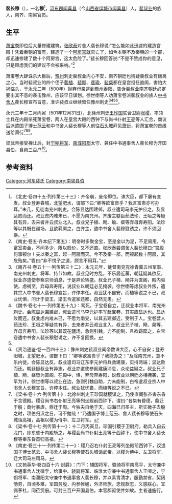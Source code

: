 '''裴长穆'''（{{bd|？||？||}}），一名'''穆'''<ref name=autogenerated1>《北史·卷四十五·列传第三十三》：齐帝崩，废帝即位。诛大臣，都下屡有变发。叔业登寿春城，北望肥水，谓部下曰:“卿等欲富贵乎？我言富贵亦可办耳。”未几，见徙南兖州刺史。会陈显达围建邺，叔业遣司马李元护应之，及显达败而还。叔业虑内难未已，不愿为南兖州。齐废主嬖臣茹法珍、王咺之等疑其有异，去来者并云叔业北入。叔业兄子植、飏、瑜、粲等弃母奔寿阳。法珍等以其既在疆场，且欲羁縻之，白齐主，遣中书舍人裴穆慰诱之，许不须回换。</ref>，[[河东郡_(中国)|河东郡]][[闻喜县|闻喜县]]（今[[山西省|山西省]][[运城市|运城市]][[闻喜县|闻喜县]]）人，[[裴叔业|裴叔业]]的族人，南齐、南梁官员。

==生平==
[[萧宝卷|萧宝卷]]即位后大量修建建筑，[[张欣泰|张欣泰]]对舍人裴长穆说:“怎么能如此迅速的建造宫殿！凭着秦朝的富有，建造了一个[[阿房宫|阿房宫]]就灭亡了，如今本朝不及秦朝的一个郡，却迅速修建了数十个阿房宫，这太危险了。”裴长穆回答说:“不是不赞成你的意见，只是顾虑我们的建议不会被采纳。”<ref>《南史·卷五·齐本纪下第五》：明帝时多聚金宝，至是金以为泥，不足周用，令富室卖金，不问多少，限以贱价，又不还直。张欣泰尝谓舍人裴长穆曰:“宫殿何事顿尔！夫以秦之富，起一阿房而灭。今不及秦一郡，而顿起数十阿房，其危殆矣。”答曰:“非不悦子之道，顾言不用耳。”</ref>

萧宝卷大肆诛杀大臣后，[[豫州|豫州]]刺史裴叔业内心不安，南齐朝廷也猜疑裴叔业有叛离之心。当时裴叔业的四个侄子[[裴植|裴植]]、[[裴飏|裴飏]]、[[裴瑜|裴瑜]]、[[裴粲|裴粲]]都在皇宫担任直阁，害怕大祸临头，于[[永元_(南齐)|永元]]二年（500年）抛弃母亲逃到豫州寿阳，告诉裴叔业南齐朝廷必定要出其不意的袭击豫州，应该早日谋划。徐世檦等人劝萧宝卷派裴叔业的族人[[中书舍人|中书舍人]]裴长穆宣布旨意，准许裴叔业继续留任豫州刺史<ref>《南齐书·卷五十一·列传第三十二》：永元元年，徙督南兖兖徐青冀五州军事、南兖州刺史，将军、持节如故。叔业见时方乱，不乐居近蕃，朝廷疑其欲反，叔业亦遣使参察京师消息，于是异论转盛。叔业兄子植、飏并为直阁，殿内驱使。虑祸至，弃母奔寿阳，说叔业以朝廷必见掩袭。徐世檦等虑叔业外叛，遣其宗人中书舍人裴长穆宣旨，许停本任。叔业犹不自安，而植等说之不已，叔业忧惧，问计于梁王，梁王令遣家还都，自然无患。</ref><ref>《魏书·卷七十一·列传第五十九》：鸾死，子宝卷自立，迁叔业本将军、南兖州刺史。会陈显达围建邺，叔业遣司马李元护率军赴宝卷，其实应显达也。显达败而还。叔业虑内难未已，不愿为南兖，以其去建邺近，受制于人。宝卷嬖人茹法珍、王咺之等疑其有异，去来者并云叔业北入。叔业兄子植、飏、粲等，弃母奔寿阳。法珍等以其既在疆场，急则引魏，力不能制，且欲羁縻之，白宝卷遣中书舍人裴长穆慰诱之，许不复回换。</ref><ref name=autogenerated1 /><ref>《资治通鉴·卷一百四十三》：豫州刺史裴叔业闻帝数诛大臣，心不自安；登寿阳城，北望肥水，谓部下曰：“卿等欲富贵乎？我能办之！”及除南兖州，意不乐内徙。会陈显达反。叔业遣司马辽东李元护将兵救建康，实持两端；显达败而还。朝廷疑叔业有异志，叔业亦遣使参察建康消息，众论益疑之。叔业兄子植、飏、粲皆为直阁，在殿中，惧，弃母奔寿阳，说叔业以朝廷必相掩袭，宜早为计。徐世檦等以叔业在边，急则引魏自助，力未能制，白帝遣叔业宗人中书舍人长穆宣旨，许停本任。叔业犹忧畏，而植等说之不已。</ref>。

永元三年十二月丙寅（501年12月31日），北徐州刺史[[王珍国|王珍国]]联合卫尉[[张稷_(南朝)|张稷]]，率领士兵在内殿杀死萧宝卷，两人在皇宫大殿的西钟下与尚书仆射[[王亮_(南朝)|王亮]]等人汇合，商议后派遣国子博士[[范云_(南朝)|范云]]和中书舍人裴长穆等人前往[[石头城|石头城]]拜见[[萧衍|萧衍]]，将萧宝卷的首级送给萧衍<ref>《梁书·卷十六·列传第十》：北徐州刺史王珍国就稷谋之，乃使直阁张齐害东昏于含德殿。稷召尚书右仆射王亮等列坐殿前西钟下，谓曰:“昔桀有昏德，鼎迁于殷；商纣暴虐，鼎迁于周。今独夫自绝于天，四海已归圣主，斯实微子去殷之时，项伯归汉之日，可不勉哉！”乃遣国子博士范云、舍人裴长穆等使石头城诣高祖，高祖以稷为侍中、左卫将军。</ref><ref>《梁书·卷十七·列传第十一》：十二月丙寅旦，珍国引稷于卫尉府，勒兵入自云龙门，即东昏于内殿斩之，与稷会尚书仆射王亮等于西钟下，使中书舍人裴长穆等奉东昏首归高祖。</ref><ref>《南史·卷三十一·列传第二十一》：稷乃召右仆射王亮等列坐殿前西钟下，议遣国子博士范云、中书舍人裴长穆等使石头城诣武帝，以稷为侍中、左卫将军，迁大司马左司马。</ref>。

梁武帝接受禅让后，封[[宁朔将军|宁朔将军]]、[[南濮阳郡|南濮阳郡]]太守、兼任中书通事舍人裴长穆为开国县伯，食邑三百户<ref>《文苑英华·卷四百十六·封爵》：门下：辅国将军、骁骑将军南高平，太守兼中书通事舍人沈徽孚，给事中、骁骑将军、临淮太守兼中书通事舍人王咺之，宁朔将军、南濮阳太守兼中书通事舍人裴长穆，并以素胄清才，服勤禁省，契阔劬劳，自顷多难，军国务殷，内参帷幄，外济师旅，忠规款志，义感朕心。宜锡茅社，同莅赏册。可封三百户开国县伯，本官郡驱使并如故。主者速施行。</ref>。

==参考资料==
{{reflist}}

[[Category:河东裴氏|Category:河东裴氏]]
[[Category:南梁县伯|Category:南梁县伯]]